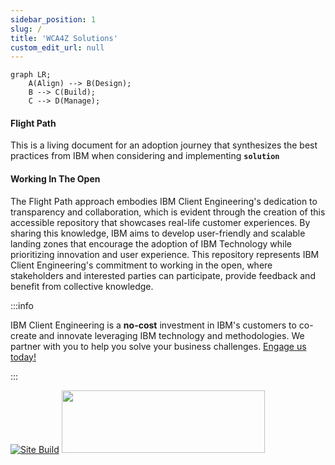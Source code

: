 ```yaml
---
sidebar_position: 1
slug: /
title: 'WCA4Z Solutions'
custom_edit_url: null
---
```


```mermaid
graph LR;
    A(Align) --> B(Design);
    B --> C(Build);
    C --> D(Manage);
```

#### Flight Path
This is a living document for an adoption journey that synthesizes the best practices from IBM when considering and implementing **`solution`**

#### Working In The Open

The Flight Path approach embodies IBM Client Engineering's dedication to transparency and collaboration, which is evident through the creation of this accessible repository that showcases real-life customer experiences. By sharing this knowledge, IBM aims to develop user-friendly and scalable landing zones that encourage the adoption of IBM Technology while prioritizing innovation and user experience. This repository represents IBM Client Engineering's commitment to working in the open, where stakeholders and interested parties can participate, provide feedback and benefit from collective knowledge.

:::info

IBM Client Engineering is a **no-cost** investment in IBM's customers to co-create and innovate leveraging IBM technology and methodologies. We partner with you to help you solve your business challenges. [Engage us today!](https://www.ibm.com/client-engineering)

:::

[![Site Build](https://github.com/ibm-client-engineering/solution-filenet-aws/actions/workflows/deploy.yml/badge.svg)](https://github.com/ibm-client-engineering/solution-filenet-aws/actions/workflows/deploy.yml)
<img src="https://user-images.githubusercontent.com/95059/166857681-99c92cdc-fa62-4141-b903-969bd6ec1a41.png" width="325" height="100" />